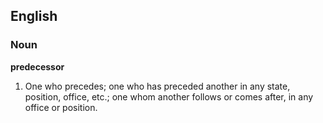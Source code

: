 ==English==

===Noun===

'''predecessor'''

#One who precedes; one who has preceded another in any state, position, office, etc.; one whom another follows or comes after, in any office or position.

{{webster}}